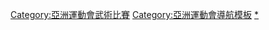 {{Navbox
|name = 亞洲運動會武術比賽
|title = [[亞洲運動會武術比賽]]
|listclass = hlist
|imageleft = [[Image:Wushu pictogram.svg|50px]]
|liststyle = padding-right:50px
|list1 = 
* [[1990年亞洲運動會武術比賽|1990]]
* [[1994年亞洲運動會武術比賽|1994]]
* [[1998年亞洲運動會武術比賽|1998]]
* [[2002年亞洲運動會武術比賽|2002]]
* [[2006年亞洲運動會武術比賽|2006]]
* [[2010年亞洲運動會武術比賽|2010]]
* [[2014年亞洲運動會武術比賽|2014]]
* [[2018年亞洲運動會武術比賽|2018]]
}}<includeonly>[[Category:亞洲運動會武術比賽]]</includeonly><noinclude>
[[Category:亞洲運動會導航模板]]
[[Category:亞洲運動會武術比賽|*]]
</noinclude>